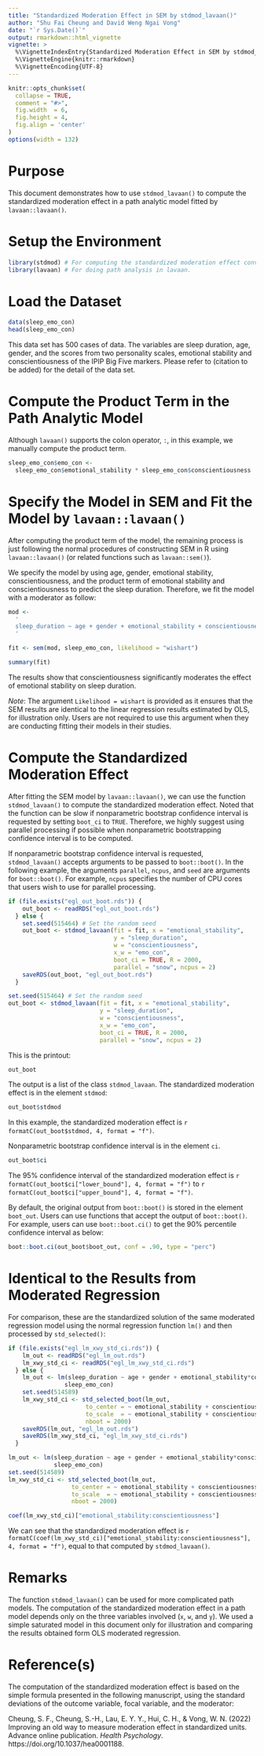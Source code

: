 ```yaml
---
title: "Standardized Moderation Effect in SEM by stdmod_lavaan()"
author: "Shu Fai Cheung and David Weng Ngai Vong"
date: "`r Sys.Date()`"
output: rmarkdown::html_vignette
vignette: >
  %\VignetteIndexEntry{Standardized Moderation Effect in SEM by stdmod_lavaan()}
  %\VignetteEngine{knitr::rmarkdown}
  %\VignetteEncoding{UTF-8}
---
```


```r
knitr::opts_chunk$set(
  collapse = TRUE,
  comment = "#>",
  fig.width  = 6,
  fig.height = 4,
  fig.align = 'center'
)
options(width = 132)
```

# Purpose

This document demonstrates how to use `stdmod_lavaan()` to compute the
standardized moderation effect in a path analytic model fitted by `lavaan::lavaan()`.


# Setup the Environment

```r
library(stdmod) # For computing the standardized moderation effect conveniently
library(lavaan) # For doing path analysis in lavaan.
```

# Load the Dataset

```r
data(sleep_emo_con)
head(sleep_emo_con)
```

This data set has 500 cases of data. The variables are sleep duration, age,
gender,  and the scores from two personality scales, emotional stability and
conscientiousness of the IPIP Big Five markers. Please refer to
(citation to be added) for the detail of the data set.


# Compute the Product Term in the Path Analytic Model

Although `lavaan()` supports the colon operator, `:`, in this example,
we manually compute the product term.

```r
sleep_emo_con$emo_con <- 
  sleep_emo_con$emotional_stability * sleep_emo_con$conscientiousness
```

# Specify the Model in SEM and Fit the Model by `lavaan::lavaan()`

After computing the product term of the model, the remaining process is just
following the normal procedures of constructing SEM in R using `lavaan::lavaan()`
(or related functions such as `lavaan::sem()`).

We specify the model by using age, gender, emotional stability,
conscientiousness, and the product term of emotional stability and
conscientiousness to predict the sleep duration. Therefore, we fit the model
with a moderator as follow: 

```r
mod <- 
  '
  sleep_duration ~ age + gender + emotional_stability + conscientiousness + emo_con
  '

fit <- sem(mod, sleep_emo_con, likelihood = "wishart")

summary(fit)
```

The results show that conscientiousness significantly moderates the effect of
emotional stability on sleep duration.

*Note*: The argument `Likelihood = wishart` is provided as it ensures that the
SEM results are identical to the linear regression results estimated by OLS,
for illustration only. Users are not required to use this argument when they
are conducting fitting their models in their studies.

# Compute the Standardized Moderation Effect

After fitting the SEM model by `lavaan::lavaan()`, we can use the function
`stdmod_lavaan()` to compute the standardized moderation effect. Noted that
the function can be slow if nonparametric bootstrap confidence interval
is requested by setting `boot_ci` to `TRUE`. Therefore, we highly suggest
using parallel processing if possible when nonparametric bootstrapping
confidence interval is to be computed.

If nonparametric bootstrap confidence interval is requested,
`stdmod_lavaan()` accepts arguments to be passed to `boot::boot()`.
In the following example, the arguments `parallel`, `ncpus`, and `seed`
are arguments for `boot::boot()`. For example, `ncpus` specifies the
number of CPU cores that users wish to use for parallel processing.


```r
if (file.exists("egl_out_boot.rds")) {
    out_boot <- readRDS("egl_out_boot.rds")
  } else {
    set.seed(515464) # Set the random seed
    out_boot <- stdmod_lavaan(fit = fit, x = "emotional_stability",
                              y = "sleep_duration",
                              w = "conscientiousness",
                              x_w = "emo_con",
                              boot_ci = TRUE, R = 2000,
                              parallel = "snow", ncpus = 2)
    saveRDS(out_boot, "egl_out_boot.rds")
  }
```

```r
set.seed(515464) # Set the random seed
out_boot <- stdmod_lavaan(fit = fit, x = "emotional_stability",
                          y = "sleep_duration",
                          w = "conscientiousness",
                          x_w = "emo_con",
                          boot_ci = TRUE, R = 2000,
                          parallel = "snow", ncpus = 2)
```

This is the printout:

```r
out_boot
```

The output is a list of the class `stdmod_lavaan`.
The standardized moderation effect is in the element `stdmod`:

```r
out_boot$stdmod
```

In this
example, the standardized moderation effect is 
`r formatC(out_boot$stdmod, 4, format = "f")`.

Nonparametric bootstrap confidence interval is in the element `ci`.

```r
out_boot$ci
```

The 95% confidence interval of the standardized moderation effect is
`r formatC(out_boot$ci["lower_bound"], 4, format = "f")` to
`r formatC(out_boot$ci["upper_bound"], 4, format = "f")`.

By default, the original output from `boot::boot()` is stored in the
element `boot_out`. Users can use functions that accept the output
of `boot::boot()`. For example, users can use `boot::boot.ci()`
to get the 90% percentile confidence interval as below:

```r
boot::boot.ci(out_boot$boot_out, conf = .90, type = "perc")
```

# Identical to the Results from Moderated Regression

For comparison, these are the standardized solution of the same moderated
regression model using the normal regression function `lm()` and then
processed by `std_selected()`:

```r
if (file.exists("egl_lm_xwy_std_ci.rds")) {
    lm_out <- readRDS("egl_lm_out.rds")
    lm_xwy_std_ci <- readRDS("egl_lm_xwy_std_ci.rds")
  } else {
    lm_out <- lm(sleep_duration ~ age + gender + emotional_stability*conscientiousness,
                sleep_emo_con)
    set.seed(514589)
    lm_xwy_std_ci <- std_selected_boot(lm_out,
                      to_center = ~ emotional_stability + conscientiousness + sleep_duration,
                      to_scale  = ~ emotional_stability + conscientiousness + sleep_duration,
                      nboot = 2000)
    saveRDS(lm_out, "egl_lm_out.rds")
    saveRDS(lm_xwy_std_ci, "egl_lm_xwy_std_ci.rds")
  }
```

```r
lm_out <- lm(sleep_duration ~ age + gender + emotional_stability*conscientiousness,
             sleep_emo_con)
set.seed(514589)
lm_xwy_std_ci <- std_selected_boot(lm_out,
                  to_center = ~ emotional_stability + conscientiousness + sleep_duration,
                  to_scale  = ~ emotional_stability + conscientiousness + sleep_duration,
                  nboot = 2000)
```

```r
coef(lm_xwy_std_ci)["emotional_stability:conscientiousness"]
```

We can see that the standardized moderation effect is
`r formatC(coef(lm_xwy_std_ci)["emotional_stability:conscientiousness"], 4, format = "f")`,
equal to that computed by `stdmod_lavaan()`.

# Remarks

The function `stdmod_lavaan()` can be used for more complicated path models.
The computation of the standardized moderation effect in a path model depends
only on the three variables involved (`x`, `w`, and `y`). We used a simple
saturated model in this document only for illustration and comparing the
results obtained form OLS moderated regression. 

# Reference(s)

The computation of the standardized moderation effect is based on the simple
formula presented in the following manuscript, using the standard deviations of
the outcome variable, focal variable, and the moderator:

Cheung, S. F., Cheung, S.-H., Lau, E. Y. Y., Hui, C. H., & Vong, W. N. (2022)
Improving an old way to measure moderation effect in standardized units.
Advance online publication. *Health Psychology*. https://doi.org/10.1037/hea0001188.

